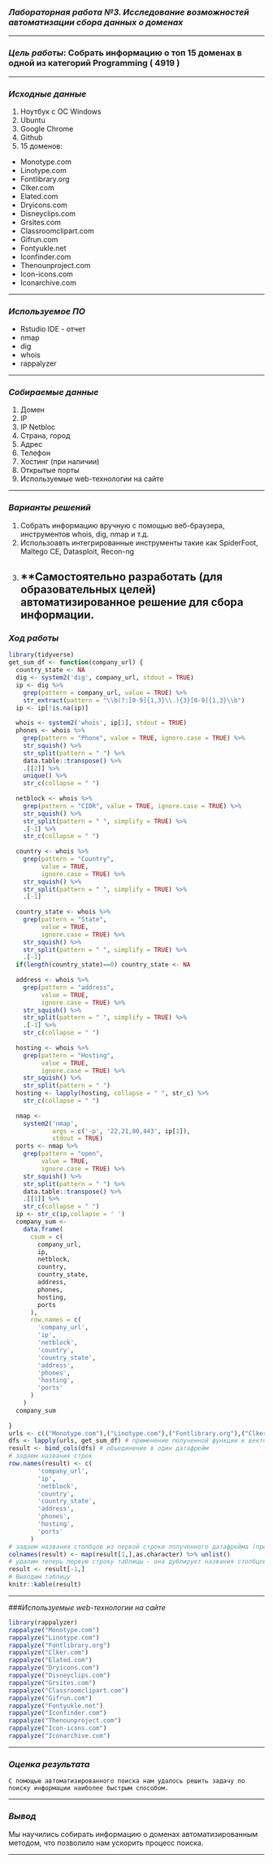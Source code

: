 ### *Лабораторная работа №3. Исследование возможностей автоматизации сбора данных о доменах*

--------------------------------------------------------------------------------------------------------------------------------

### *Цель работы*: Собрать информацию о топ 15 доменах в одной из категорий Programming ( 4919 )

--------------------------------------------------------------------------------------------------------------------------------

### *Исходные данные*
1. Ноутбук c OC Windows
2. Ubuntu
3. Google Chrome
4. Github
5. 15 доменов:
 - Monotype.com
 - Linotype.com
 - Fontlibrary.org
 - Clker.com
 - Elated.com
 - Dryicons.com
 - Disneyclips.com
 - Grsites.com
 - Classroomclipart.com
 - Gifrun.com
 - Fontyukle.net
 - Iconfinder.com
 - Thenounproject.com
 - Icon-icons.com
 - Iconarchive.com
   
   
   
--------------------------------------------------------------------------------------------------------------------------------

### *Используемое ПО*
   - Rstudio IDE - отчет
   - nmap
   - dig
   - whois
   - rappalyzer
   
--------------------------------------------------------------------------------------------------------------------------------

### *Собираемые данные*
1. Домен
2. IP
3. IP Netbloc
4. Страна, город
5. Адрес
6. Телефон
7. Хостинг (при наличии)
8. Открытые порты
9. Используемые web-технологии на сайте

--------------------------------------------------------------------------------------------------------------------------------

### *Варианты решений*
1. Собрать информацию вручную с помощью веб-браузера, инструментов whois, dig, nmap и т.д.
2. Использоавть интегрированные инструменты такие как SpiderFoot, Maltego CE, Datasploit, Recon-ng
3. **Самостоятельно разработать (для образовательных целей) автоматизированное решение для сбора информации.
--------------------------------------------------------------------------------------------------------------------------------


### *Ход работы*

```r
library(tidyverse)
get_sum_df <- function(company_url) {
  country_state <- NA
  dig <- system2('dig', company_url, stdout = TRUE)
  ip <- dig %>%
    grep(pattern = company_url, value = TRUE) %>%
    str_extract(pattern = "\\b(?:[0-9]{1,3}\\.){3}[0-9]{1,3}\\b")
  ip <- ip[!is.na(ip)]
  
  whois <- system2('whois', ip[1], stdout = TRUE)
  phones <- whois %>%
    grep(pattern = "Phone", value = TRUE, ignore.case = TRUE) %>%
    str_squish() %>%
    str_split(pattern = " ") %>%
    data.table::transpose() %>%
    .[[2]] %>%
    unique() %>%
    str_c(collapse = " ")
  
  netblock <- whois %>%
    grep(pattern = "CIDR", value = TRUE, ignore.case = TRUE) %>%
    str_squish() %>%
    str_split(pattern = " ", simplify = TRUE) %>%
    .[-1] %>%
    str_c(collapse = " ")
  
  country <- whois %>%
    grep(pattern = "Country",
         value = TRUE,
         ignore.case = TRUE) %>%
    str_squish() %>%
    str_split(pattern = " ", simplify = TRUE) %>%
    .[-1]
  
  country_state <- whois %>%
    grep(pattern = "State",
         value = TRUE,
         ignore.case = TRUE) %>%
    str_squish() %>%
    str_split(pattern = " ", simplify = TRUE) %>%
    .[-1]
  if(length(country_state)==0) country_state <- NA
  
  address <- whois %>%
    grep(pattern = "address",
         value = TRUE,
         ignore.case = TRUE) %>%
    str_squish() %>%
    str_split(pattern = " ", simplify = TRUE) %>%
    .[-1] %>%
    str_c(collapse = " ")
  
  hosting <- whois %>%
    grep(pattern = "Hosting",
         value = TRUE,
         ignore.case = TRUE) %>%
    str_squish() %>%
    str_split(pattern = " ")
  hosting <- lapply(hosting, collapse = " ", str_c) %>%
    str_c(collapse = " ")
  
  nmap <-
    system2('nmap',
            args = c('-p', '22,21,80,443', ip[1]),
            stdout = TRUE)
  ports <- nmap %>%
    grep(pattern = "open",
         value = TRUE,
         ignore.case = TRUE) %>%
    str_squish() %>%
    str_split(pattern = " ") %>%
    data.table::transpose() %>%
    .[[1]] %>%
    str_c(collapse = " ")
  ip <- str_c(ip,collapse = ' ')
  company_sum <-
    data.frame(
      csum = c(
        company_url,
        ip,
        netblock,
        country,
        country_state,
        address,
        phones,
        hosting,
        ports
      ),
      row.names = c(
        'company_url',
        'ip',
        'netblock',
        'country',
        'country_state',
        'address',
        'phones',
        'hosting',
        'ports'
      )
    )
  company_sum
  
}
urls <- c(("Monotype.com"),("Linotype.com"),("Fontlibrary.org"),("Clker.com"),("Elated.com"),("Dryicons.com"),("Disneyclips.com"),("Grsites.com"),("Classroomclipart.com"),("Gifrun.com"),("Fontyukle.net"),("Iconfinder.com"),("Thenounproject.com"),("Icon-icons.com"),("Iconarchive.com"))
dfs <- lapply(urls, get_sum_df) # применение полученной функции к вектору, на выходе функции - список из одноколоночных датафреймов
result <- bind_cols(dfs) # объединение в один датафрейм
# задаем названия строк
row.names(result) <- c(
        'company_url',
        'ip',
        'netblock',
        'country',
        'country_state',
        'address',
        'phones',
        'hosting',
        'ports'
      )
# задаем названия столбцов из первой строки полученного датафрейма (предварительно переведя в тип character)
colnames(result) <- map(result[1,],as.character) %>% unlist()
# удалим теперь первую строку таблицы - она дублирует названия столбцов
result <- result[-1,]
# Выводим таблицу
knitr::kable(result) 
```



--------------------------------------------------------------------------------------------------------------------------------

###*Используемые web-технологии на сайте*



```r

library(rappalyzer)
rappalyze("Monotype.com")
rappalyze("Linotype.com")
rappalyze("Fontlibrary.org")
rappalyze("Clker.com")
rappalyze("Elated.com")
rappalyze("Dryicons.com")
rappalyze("Disneyclips.com")
rappalyze("Grsites.com")
rappalyze("Classroomclipart.com")
rappalyze("Gifrun.com")
rappalyze("Fontyukle.net")
rappalyze("Iconfinder.com")
rappalyze("Thenounproject.com")
rappalyze("Icon-icons.com")
rappalyze("Iconarchive.com")
```



--------------------------------------------------------------------------------------------------------------------------------

### *Оценка результата*
	С помощью автоматизированного поиска нам удалось решить задачу по поиску информации наиболее быстрым способом.

--------------------------------------------------------------------------------------------------------------------------------

### *Вывод*
Мы научились собирать информацию о доменах автоматизированным методом, что позволило нам ускорить процесс поиска. 

--------------------------------------------------------------------------------------------------------------------------------

